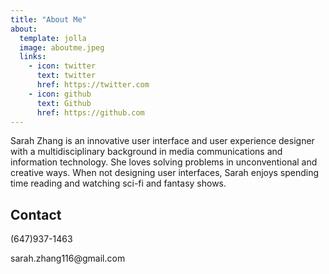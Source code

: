 ```yaml
---
title: "About Me"
about:
  template: jolla
  image: aboutme.jpeg
  links:
    - icon: twitter
      text: twitter
      href: https://twitter.com
    - icon: github
      text: Github
      href: https://github.com
---
```


Sarah Zhang is an innovative user interface and user experience designer with a multidisciplinary background in media communications and information technology. She loves solving problems in unconventional and creative ways. When not designing user interfaces, Sarah enjoys spending time reading and watching sci-fi and fantasy shows.

## Contact
(647)937-1463

sarah.zhang116@gmail.com


